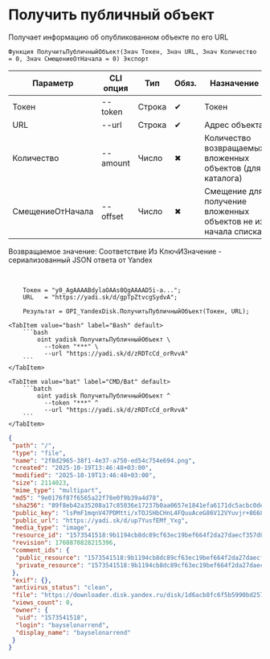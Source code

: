 ﻿---
sidebar_position: 4
description: Получить публичный объект и другие функции для работы с Yandex Disk в Открытом пакете интеграций - бесплатной open-source библиотеке интеграций для 1С:Предприятие 8, OneScript и CLI
keywords: [1C, 1С, 1С:Предприятие, 1С:Предприятие 8.3, API, Интеграция, Сервисы, Обмен, OneScript, CLI, Yandex Disk]
---


# Получить публичный объект
 Получает информацию об опубликованном объекте по его URL



`Функция ПолучитьПубличныйОбъект(Знач Токен, Знач URL, Знач Количество = 0, Знач СмещениеОтНачала = 0) Экспорт`

  | Параметр | CLI опция | Тип | Обяз. | Назначение |
  |-|-|-|-|-|
  | Токен | --token | Строка | &#x2714; | Токен |
  | URL | --url | Строка | &#x2714; | Адрес объекта |
  | Количество | --amount | Число | &#x2716; | Количество возвращаемых вложенных объектов (для каталога) |
  | СмещениеОтНачала | --offset | Число | &#x2716; | Смещение для получение вложенных объектов не из начала списка |

  
  Возвращаемое значение:   Соответствие Из КлючИЗначение - сериализованный JSON ответа от Yandex

<br/>



```bsl title="Пример использования для 1С:Предприятие/OneScript"
    Токен = "y0_AgAAAABdylaOAAs0QgAAAAD5i-a...";
    URL   = "https://yadi.sk/d/gpTpZtvcgSydvA";

    Результат = OPI_YandexDisk.ПолучитьПубличныйОбъект(Токен, URL);
```
    

 <Tabs>
  
    <TabItem value="bash" label="Bash" default>
        ```bash
            oint yadisk ПолучитьПубличныйОбъект \
              --token "***" \
              --url "https://yadi.sk/d/zRDTcCd_orRvvA"
        ```
    </TabItem>
  
    <TabItem value="bat" label="CMD/Bat" default>
        ```batch
            oint yadisk ПолучитьПубличныйОбъект ^
              --token "***" ^
              --url "https://yadi.sk/d/zRDTcCd_orRvvA"
        ```
    </TabItem>
</Tabs>


```json title="Результат"
{
 "path": "/",
 "type": "file",
 "name": "2f8d2965-38f1-4e37-a750-ed54c754e694.png",
 "created": "2025-10-19T13:46:48+03:00",
 "modified": "2025-10-19T13:46:48+03:00",
 "size": 2114023,
 "mime_type": "multipart",
 "md5": "9e0176f87f6565a22f78e0f9b39a4d78",
 "sha256": "89f8eb42a35208a17c85036e17237b0aa0657e1841efa6171dc5acbc0dea9e18",
 "public_key": "lsPmF1mqnV47PDMtti/xTOJSHbCHnL4FQuuAceG86V12VYuvjr+8668rq0ZA9kuvq/J6bpmRyOJonT3VoXnDag==",
 "public_url": "https://yadi.sk/d/up7YusfEMf_Yxg",
 "media_type": "image",
 "resource_id": "1573541518:9b1194cb8dc89cf63ec19bef664f2da27daecf357d8d8b2dc09d78af36a187dd",
 "revision": 1760870828215396,
 "comment_ids": {
  "public_resource": "1573541518:9b1194cb8dc89cf63ec19bef664f2da27daecf357d8d8b2dc09d78af36a187dd",
  "private_resource": "1573541518:9b1194cb8dc89cf63ec19bef664f2da27daecf357d8d8b2dc09d78af36a187dd"
 },
 "exif": {},
 "antivirus_status": "clean",
 "file": "https://downloader.disk.yandex.ru/disk/1d6acb8fc6f5b5990bd25770242282275f24db08f543876bb6c2c95754fd3e22/68f4f9ed/Kdpe3dFisZLPovVA4r-aBmpkby3AOQiLsayEHYapOMw2ylFGSbZZrsWtGPTvHxG_-QDrqSGFBOOsS3b3gKT1zA%3D%3D?uid=0&filename=2f8d2965-38f1-4e37-a750-ed54c754e694.png&disposition=attachment&hash=&limit=0&content_type=multipart&owner_uid=0&fsize=2114023&hid=03d7263840468e281bd0b238a26e7d0d&media_type=image&tknv=v3&etag=9e0176f87f6565a22f78e0f9b39a4d78",
 "views_count": 0,
 "owner": {
  "uid": "1573541518",
  "login": "bayselonarrend",
  "display_name": "bayselonarrend"
 }
}
```
